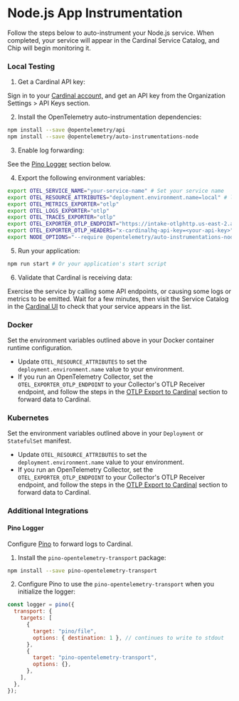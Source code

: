 # Node.js App Instrumentation

Follow the steps below to auto-instrument your Node.js service. When completed, your service will appear in the Cardinal Service Catalog, and Chip will begin monitoring it.

### Local Testing

1. Get a Cardinal API key:

Sign in to your [Cardinal account,](http://app.cardinalhq.io) and get an API key from the Organization Settings > API Keys section.

2. Install the OpenTelemetry auto-instrumentation dependencies:

```sh copy
npm install --save @opentelemetry/api
npm install --save @opentelemetry/auto-instrumentations-node
```

3. Enable log forwarding:

See the [Pino Logger](#pino-logger) section below.

4. Export the following environment variables:

```sh copy
export OTEL_SERVICE_NAME="your-service-name" # Set your service name
export OTEL_RESOURCE_ATTRIBUTES="deployment.environment.name=local" # local/dev/staging/prod
export OTEL_METRICS_EXPORTER="otlp"
export OTEL_LOGS_EXPORTER="otlp"
export OTEL_TRACES_EXPORTER="otlp"
export OTEL_EXPORTER_OTLP_ENDPOINT="https://intake-otlphttp.us-east-2.aws.cardinalhq.io"
export OTEL_EXPORTER_OTLP_HEADERS="x-cardinalhq-api-key=<your-api-key>" # Set your API key
export NODE_OPTIONS="--require @opentelemetry/auto-instrumentations-node/register"
```

5. Run your application:

```sh copy
npm run start # Or your application's start script
```

6. Validate that Cardinal is receiving data:

Exercise the service by calling some API endpoints, or causing some logs or metrics to be emitted. Wait for a few minutes, then visit the Service Catalog in the [Cardinal UI](http://app.cardinalhq.io) to check that your service appears in the list.

### Docker

Set the environment variables outlined above in your Docker container runtime configuration. 

- Update `OTEL_RESOURCE_ATTRIBUTES` to set the `deployment.environment.name` value to your environment.
- If you run an OpenTelemetry Collector, set the `OTEL_EXPORTER_OTLP_ENDPOINT` to your Collector's OTLP Receiver endpoint, and follow the steps in the [OTLP Export to Cardinal](/otel-collectors/export-to-cardinal) section to forward data to Cardinal.

### Kubernetes

Set the environment variables outlined above in your `Deployment` or `StatefulSet` manifest. 

- Update `OTEL_RESOURCE_ATTRIBUTES` to set the `deployment.environment.name` value to your environment.
- If you run an OpenTelemetry Collector, set the `OTEL_EXPORTER_OTLP_ENDPOINT` to your Collector's OTLP Receiver endpoint, and follow the steps in the [OTLP Export to Cardinal](/otel-collectors/export-to-cardinal) section to forward data to Cardinal.

### Additional Integrations

#### Pino Logger

Configure [Pino](https://getpino.io/) to forward logs to Cardinal.

1. Install the `pino-opentelemetry-transport` package:

```sh copy
npm install --save pino-opentelemetry-transport
```

2. Configure Pino to use the `pino-opentelemetry-transport` when you initialize the logger:

```js copy  
const logger = pino({
  transport: {
    targets: [
      {
        target: "pino/file",
        options: { destination: 1 }, // continues to write to stdout
      },
      {
        target: "pino-opentelemetry-transport",
        options: {},
      },
    ],
  },
});
```